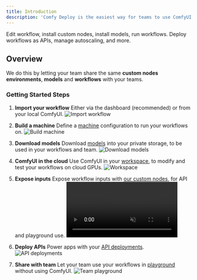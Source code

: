 ```yaml
---
title: Introduction
description: 'Comfy Deploy is the easiest way for teams to use ComfyUI and power apps.'
---
```



<Cards>
  <Card title="ComfyUI Workspace" href="/v2/workspace/overview">
    Edit workflow, install custom nodes, install models, run workflows.
  </Card>
  <Card title="API Deployments" href="/v2/deployments/create">
    Deploy workflows as APIs, manage autoscaling, and more.
  </Card>
</Cards>

## Overview

We do this by letting your team share the same **custom nodes environments**, **models** and **workflows** with your teams. 

### Getting Started Steps

1. **Import your workflow**
   Either via the dashboard (recommended) or from your local ComfyUI.
   ![Import workflow](/images/workflow/import.png)

2. **Build a machine**
   Define a [machine](/v2/machines/environment) configuration to run your workflows on.
   ![Build machine](/images/machine/machine-pick.png)

3. **Download models**
   Download [models](/v2/models/download) into your private storage, to be used in your workflows and team.
   ![Download models](/images/models/search.png)

4. **ComfyUI in the cloud**
   Use ComfyUI in your [workspace](/v2/workspace/overview), to modify and test your workflows on cloud GPUs.
   ![Workspace](/images/workspace/session.png)

5. **Expose inputs**
   Expose workflow inputs with [our custom nodes](/v2/deployments/inputs), for API and playground use.
   <video src="/images/input-custom-nodes/expose-prompt.mp4" autoPlay loop muted>
   </video>

6. **Deploy APIs**
   Power apps with your [API deployments](/v2/deployments/create).
   ![API deployments](/images/deployments/page.png)

7. **Share with team**
   Let your team use your workflows in [playground](/v2/team/playground) without using ComfyUI.
   ![Team playground](/images/playground/shot.png)
